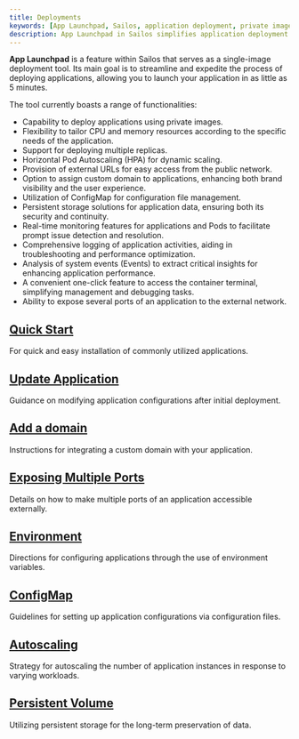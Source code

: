 ```yaml
---
title: Deployments
keywords: [App Launchpad, Sailos, application deployment, private images, horizontal pod autoscaling]
description: App Launchpad in Sailos simplifies application deployment with features like private images, HPA, custom domains, and real-time monitoring.
---
```


**App Launchpad** is a feature within Sailos that serves as a single-image deployment tool. Its main goal is to
streamline and expedite the process of deploying applications, allowing you to launch your application in as little as 5
minutes.

The tool currently boasts a range of functionalities:

- Capability to deploy applications using private images.
- Flexibility to tailor CPU and memory resources according to the specific needs of the application.
- Support for deploying multiple replicas.
- Horizontal Pod Autoscaling (HPA) for dynamic scaling.
- Provision of external URLs for easy access from the public network.
- Option to assign custom domain to applications, enhancing both brand visibility and the user experience.
- Utilization of ConfigMap for configuration file management.
- Persistent storage solutions for application data, ensuring both its security and continuity.
- Real-time monitoring features for applications and Pods to facilitate prompt issue detection and resolution.
- Comprehensive logging of application activities, aiding in troubleshooting and performance optimization.
- Analysis of system events (Events) to extract critical insights for enhancing application performance.
- A convenient one-click feature to access the container terminal, simplifying management and debugging tasks.
- Ability to expose several ports of an application to the external network.

## [Quick Start](./use-app-launchpad.md)

For quick and easy installation of commonly utilized applications.

## [Update Application](./update-app.md)

Guidance on modifying application configurations after initial deployment.

## [Add a domain](./add-domain.md)

Instructions for integrating a custom domain with your application.

## [Exposing Multiple Ports](./expose-multi-ports.md)

Details on how to make multiple ports of an application accessible externally.

## [Environment](./environment.md)

Directions for configuring applications through the use of environment variables.

## [ConfigMap](./configmap.md)

Guidelines for setting up application configurations via configuration files.

## [Autoscaling](./autoscale.md)

Strategy for autoscaling the number of application instances in response to varying workloads.

## [Persistent Volume](./persistent-volume.md)

Utilizing persistent storage for the long-term preservation of data.